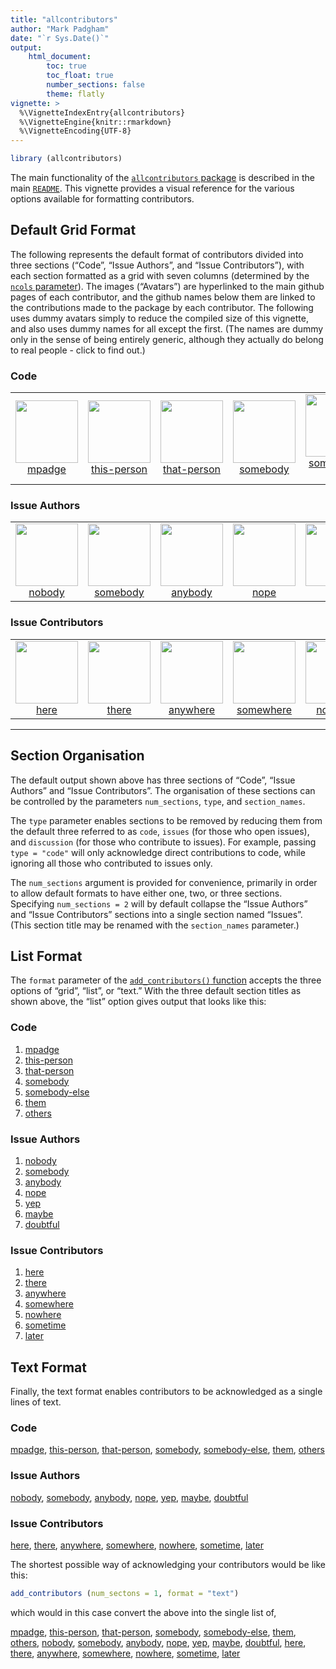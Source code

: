 ```yaml
---
title: "allcontributors"
author: "Mark Padgham"
date: "`r Sys.Date()`"
output: 
    html_document:
        toc: true
        toc_float: true
        number_sections: false
        theme: flatly
vignette: >
  %\VignetteIndexEntry{allcontributors}
  %\VignetteEngine{knitr::rmarkdown}
  %\VignetteEncoding{UTF-8}
---
```



```r
library (allcontributors)
```

The main functionality of the [`allcontributors`
package](https://github.com/ropenscilabs/allcontributors) is described in the
main [`README`](https://ropenscilabs.github.io/allcontributors/). This vignette
provides a visual reference for the various options available for formatting
contributors.


## Default Grid Format

The following represents the default format of contributors divided into three
sections ("Code", "Issue Authors", and "Issue Contributors"), with each section
formatted as a grid with seven columns (determined by the [`ncols`
parameter](https://ropenscilabs.github.io/allcontributors/reference/add_contributors.html)).
The images ("Avatars") are hyperlinked to the main github pages of each
contributor, and the github names below them are linked to the contributions
made to the package by each contributor. The following uses dummy avatars
simply to reduce the compiled size of this vignette, and also uses dummy names
for all except the first. (The names are dummy only in the sense of being
entirely generic, although they actually do belong to real people - click to
find out.)



### Code

<table>

<tr>
<td align="center">
<a href="https://github.com/mpadge">
<img src="https://github.com/identicons/0.png" width="100px;" alt=""/>
</a><br>
<a href="https://github.com/ropenscilabs/allcontributors/commits?author=mpadge">mpadge</a>
</td>
<td align="center">
<a href="https://github.com/this-person">
<img src="https://github.com/identicons/1.png" width="100px;" alt=""/>
</a><br>
<a href="https://github.com/ropenscilabs/allcontributors/commits?author=this-person">this-person</a>
</td>
<td align="center">
<a href="https://github.com/that-person">
<img src="https://github.com/identicons/2.png" width="100px;" alt=""/>
</a><br>
<a href="https://github.com/ropenscilabs/allcontributors/commits?author=that-person">that-person</a>
</td>
<td align="center">
<a href="https://github.com/somebody">
<img src="https://github.com/identicons/3.png" width="100px;" alt=""/>
</a><br>
<a href="https://github.com/ropenscilabs/allcontributors/commits?author=somebody">somebody</a>
</td>
<td align="center">
<a href="https://github.com//somebody-else">
<img src="https://github.com/identicons/4.png" width="100px;" alt=""/>
</a><br>
<a href="https://github.com/ropenscilabs/allcontributors/commits?author=somebody-else">somebody-else</a>
</td>
<td align="center">
<a href="https://github.com/them">
<img src="https://github.com/identicons/5.png" width="100px;" alt=""/>
</a><br>
<a href="https://github.com/ropenscilabs/allcontributors/commits?author=them">them</a>
</td>
<td align="center">
<a href="https://github.com/others">
<img src="https://github.com/identicons/6.png" width="100px;" alt=""/>
</a><br>
<a href="https://github.com/ropenscilabs/allcontributors/commits?author=others">others</a>
</td>
</tr>

</table>


### Issue Authors

<table>

<tr>
<td align="center">
<a href="https://github.com/nobody">
<img src="https://github.com/identicons/7.png" width="100px;" alt=""/>
</a><br>
<a href="https://github.com/ropenscilabs/allcontributors/issues?q=is%3Aissue+author%3Anobody">nobody</a>
</td>
<td align="center">
<a href="https://github.com/somebody">
<img src="https://github.com/identicons/8.png" width="100px;" alt=""/>
</a><br>
<a href="https://github.com/ropenscilabs/allcontributors/issues?q=is%3Aissue+author%3Asomebody">somebody</a>
</td>
<td align="center">
<a href="https://github.com/anybody">
<img src="https://github.com/identicons/9.png" width="100px;" alt=""/>
</a><br>
<a href="https://github.com/ropenscilabs/allcontributors/issues?q=is%3Aissue+author%3Aanybody">anybody</a>
</td>
<td align="center">
<a href="https://github.com/nope">
<img src="https://github.com/identicons/10.png" width="100px;" alt=""/>
</a><br>
<a href="https://github.com/ropenscilabs/allcontributors/issues?q=is%3Aissue+author%3Anope">nope</a>
</td>
<td align="center">
<a href="https://github.com/yep">
<img src="https://github.com/identicons/11.png" width="100px;" alt=""/>
</a><br>
<a href="https://github.com/ropenscilabs/allcontributors/issues?q=is%3Aissue+author%3Ayep">yep</a>
</td>
<td align="center">
<a href="https://github.com/maybe">
<img src="https://github.com/identicons/12.png" width="100px;" alt=""/>
</a><br>
<a href="https://github.com/ropenscilabs/allcontributors/issues?q=is%3Aissue+author%3Amaybe">maybe</a>
</td>
<td align="center">
<a href="https://github.com/doubtful">
<img src="https://github.com/identicons/13.png" width="100px;" alt=""/>
</a><br>
<a href="https://github.com/ropenscilabs/allcontributors/issues?q=is%3Aissue+author%3Adoubtful">doubtful</a>
</td>
</tr>

</table>


### Issue Contributors

<table>

<tr>

<td align="center">
<a href="https://github.com/here">
<img src="https://github.com/identicons/14.png" width="100px;" alt=""/>
</a><br>
<a href="https://github.com/ropenscilabs/allcontributors/issues?q=is%3Aissue+commenter%3Ahere">here</a>
</td>
<td align="center">
<a href="https://github.com/there">
<img src="https://github.com/identicons/15.png" width="100px;" alt=""/>
</a><br>
<a href="https://github.com/ropenscilabs/allcontributors/issues?q=is%3Aissue+commenter%3Athere">there</a>
</td>
<td align="center">
<a href="https://github.com/anywhere">
<img src="https://github.com/identicons/16.png" width="100px;" alt=""/>
</a><br>
<a href="https://github.com/ropenscilabs/allcontributors/issues?q=is%3Aissue+commenter%3Aanywhere">anywhere</a>
</td>
<td align="center">
<a href="https://github.com/somewhere">
<img src="https://github.com/identicons/17.png" width="100px;" alt=""/>
</a><br>
<a href="https://github.com/ropenscilabs/allcontributors/issues?q=is%3Aissue+commenter%3Asomewhere">somewhere</a>
</td>
<td align="center">
<a href="https://github.com/nowhere">
<img src="https://github.com/identicons/18.png" width="100px;" alt=""/>
</a><br>
<a href="https://github.com/ropenscilabs/allcontributors/issues?q=is%3Aissue+commenter%3Anowhere">nowhere</a>
</td>
<td align="center">
<a href="https://github.com/sometime">
<img src="https://github.com/identicons/19.png" width="100px;" alt=""/>
</a><br>
<a href="https://github.com/ropenscilabs/allcontributors/issues?q=is%3Aissue+commenter%3Asometime">sometime</a>
</td>
<td align="center">
<a href="https://github.com/later">
<img src="https://github.com/identicons/20.png" width="100px;" alt=""/>
</a><br>
<a href="https://github.com/ropenscilabs/allcontributors/issues?q=is%3Aissue+commenter%3Alater">later</a>
</td>

</tr>

</table>

---

## Section Organisation

The default output shown above has three sections of "Code", "Issue Authors"
and "Issue Contributors". The organisation of these sections can be controlled
by the parameters `num_sections`, `type`, and `section_names`.

The `type` parameter enables sections to be removed by reducing them from the
default three referred to as `code`, `issues` (for those who open issues), and
`discussion` (for those who contribute to issues). For example, passing `type =
"code"` will only acknowledge direct contributions to code, while ignoring all
those who contributed to issues only.

The `num_sections` argument is provided for convenience, primarily in order to
allow default formats to have either one, two, or three sections. Specifying
`num_sections = 2` will by default collapse the "Issue Authors" and "Issue
Contributors" sections into a single section named "Issues". (This section title
may be renamed with the `section_names` parameter.) 

## List Format 

The `format` parameter of the [`add_contributors()`
function](https://ropenscilabs.github.io/allcontributors/reference/add_contributors.html)
accepts the three options of "grid", "list", or "text." With the three default
section titles as shown above, the "list" option gives output that looks like this:


### Code

<ol>

<li><a href="https://github.com/ropenscilabs/allcontributors/commits?author=mpadge">mpadge</a></li>
<li><a href="https://github.com/ropenscilabs/allcontributors/commits?author=this-person">this-person</a></li>
<li><a href="https://github.com/ropenscilabs/allcontributors/commits?author=that-person">that-person</a></li>
<li><a href="https://github.com/ropenscilabs/allcontributors/commits?author=somebody">somebody</a></li>
<li><a href="https://github.com/ropenscilabs/allcontributors/commits?author=somebody-else">somebody-else</a></li>
<li><a href="https://github.com/ropenscilabs/allcontributors/commits?author=them">them</a></li>
<li><a href="https://github.com/ropenscilabs/allcontributors/commits?author=others">others</a></li>

</ol>


### Issue Authors

<ol>

<li><a href="https://github.com/ropenscilabs/allcontributors/issues?q=is%3Aissue+author%3Anobody">nobody</a></li>
<li><a href="https://github.com/ropenscilabs/allcontributors/issues?q=is%3Aissue+author%3Asomebody">somebody</a></li>
<li><a href="https://github.com/ropenscilabs/allcontributors/issues?q=is%3Aissue+author%3Aanybody">anybody</a></li>
<li><a href="https://github.com/ropenscilabs/allcontributors/issues?q=is%3Aissue+author%3Anope">nope</a></li>
<li><a href="https://github.com/ropenscilabs/allcontributors/issues?q=is%3Aissue+author%3Ayep">yep</a></li>
<li><a href="https://github.com/ropenscilabs/allcontributors/issues?q=is%3Aissue+author%3Amaybe">maybe</a></li>
<li><a href="https://github.com/ropenscilabs/allcontributors/issues?q=is%3Aissue+author%3Adoubtful">doubtful</a></li>

</ol>


### Issue Contributors

<ol>

<li><a href="https://github.com/ropenscilabs/allcontributors/issues?q=is%3Aissue+commenter%3Ahere">here</a></li>
<li><a href="https://github.com/ropenscilabs/allcontributors/issues?q=is%3Aissue+commenter%3Athere">there</a></li>
<li><a href="https://github.com/ropenscilabs/allcontributors/issues?q=is%3Aissue+commenter%3Aanywhere">anywhere</a></li>
<li><a href="https://github.com/ropenscilabs/allcontributors/issues?q=is%3Aissue+commenter%3Asomewhere">somewhere</a></li>
<li><a href="https://github.com/ropenscilabs/allcontributors/issues?q=is%3Aissue+commenter%3Anowhere">nowhere</a></li>
<li><a href="https://github.com/ropenscilabs/allcontributors/issues?q=is%3Aissue+commenter%3Asometime">sometime</a></li>
<li><a href="https://github.com/ropenscilabs/allcontributors/issues?q=is%3Aissue+commenter%3Alater">later</a></li>

</ol>

## Text Format 

Finally, the text format enables contributors to be acknowledged as a single
lines of text.


### Code


<a href="https://github.com/ropenscilabs/allcontributors/commits?author=mpadge">mpadge</a>, 
<a href="https://github.com/ropenscilabs/allcontributors/commits?author=this-person">this-person</a>, 
<a href="https://github.com/ropenscilabs/allcontributors/commits?author=that-person">that-person</a>, 
<a href="https://github.com/ropenscilabs/allcontributors/commits?author=somebody">somebody</a>, 
<a href="https://github.com/ropenscilabs/allcontributors/commits?author=somebody-else">somebody-else</a>, 
<a href="https://github.com/ropenscilabs/allcontributors/commits?author=them">them</a>, 
<a href="https://github.com/ropenscilabs/allcontributors/commits?author=others">others</a> 



### Issue Authors


<a href="https://github.com/ropenscilabs/allcontributors/issues?q=is%3Aissue+author%3Anobody">nobody</a>, 
<a href="https://github.com/ropenscilabs/allcontributors/issues?q=is%3Aissue+author%3Asomebody">somebody</a>, 
<a href="https://github.com/ropenscilabs/allcontributors/issues?q=is%3Aissue+author%3Aanybody">anybody</a>, 
<a href="https://github.com/ropenscilabs/allcontributors/issues?q=is%3Aissue+author%3Anope">nope</a>, 
<a href="https://github.com/ropenscilabs/allcontributors/issues?q=is%3Aissue+author%3Ayep">yep</a>, 
<a href="https://github.com/ropenscilabs/allcontributors/issues?q=is%3Aissue+author%3Amaybe">maybe</a>, 
<a href="https://github.com/ropenscilabs/allcontributors/issues?q=is%3Aissue+author%3Adoubtful">doubtful</a> 


### Issue Contributors


<a href="https://github.com/ropenscilabs/allcontributors/issues?q=is%3Aissue+commenter%3Ahere">here</a>, 
<a href="https://github.com/ropenscilabs/allcontributors/issues?q=is%3Aissue+commenter%3Athere">there</a>, 
<a href="https://github.com/ropenscilabs/allcontributors/issues?q=is%3Aissue+commenter%3Aanywhere">anywhere</a>, 
<a href="https://github.com/ropenscilabs/allcontributors/issues?q=is%3Aissue+commenter%3Asomewhere">somewhere</a>, 
<a href="https://github.com/ropenscilabs/allcontributors/issues?q=is%3Aissue+commenter%3Anowhere">nowhere</a>, 
<a href="https://github.com/ropenscilabs/allcontributors/issues?q=is%3Aissue+commenter%3Asometime">sometime</a>, 
<a href="https://github.com/ropenscilabs/allcontributors/issues?q=is%3Aissue+commenter%3Alater">later</a>

The shortest possible way of acknowledging your contributors would be like this:
```r
add_contributors (num_sectons = 1, format = "text")
```
which would in this case convert the above into the single list of,

<a href="https://github.com/ropenscilabs/allcontributors/commits?author=mpadge">mpadge</a>, 
<a href="https://github.com/ropenscilabs/allcontributors/commits?author=this-person">this-person</a>, 
<a href="https://github.com/ropenscilabs/allcontributors/commits?author=that-person">that-person</a>, 
<a href="https://github.com/ropenscilabs/allcontributors/commits?author=somebody">somebody</a>, 
<a href="https://github.com/ropenscilabs/allcontributors/commits?author=somebody-else">somebody-else</a>, 
<a href="https://github.com/ropenscilabs/allcontributors/commits?author=them">them</a>, 
<a href="https://github.com/ropenscilabs/allcontributors/commits?author=others">others</a>,
<a href="https://github.com/ropenscilabs/allcontributors/issues?q=is%3Aissue+author%3Anobody">nobody</a>, 
<a href="https://github.com/ropenscilabs/allcontributors/issues?q=is%3Aissue+author%3Asomebody">somebody</a>, 
<a href="https://github.com/ropenscilabs/allcontributors/issues?q=is%3Aissue+author%3Aanybody">anybody</a>, 
<a href="https://github.com/ropenscilabs/allcontributors/issues?q=is%3Aissue+author%3Anope">nope</a>, 
<a href="https://github.com/ropenscilabs/allcontributors/issues?q=is%3Aissue+author%3Ayep">yep</a>, 
<a href="https://github.com/ropenscilabs/allcontributors/issues?q=is%3Aissue+author%3Amaybe">maybe</a>, 
<a href="https://github.com/ropenscilabs/allcontributors/issues?q=is%3Aissue+author%3Adoubtful">doubtful</a>,
<a href="https://github.com/ropenscilabs/allcontributors/issues?q=is%3Aissue+commenter%3Ahere">here</a>, 
<a href="https://github.com/ropenscilabs/allcontributors/issues?q=is%3Aissue+commenter%3Athere">there</a>, 
<a href="https://github.com/ropenscilabs/allcontributors/issues?q=is%3Aissue+commenter%3Aanywhere">anywhere</a>, 
<a href="https://github.com/ropenscilabs/allcontributors/issues?q=is%3Aissue+commenter%3Asomewhere">somewhere</a>, 
<a href="https://github.com/ropenscilabs/allcontributors/issues?q=is%3Aissue+commenter%3Anowhere">nowhere</a>, 
<a href="https://github.com/ropenscilabs/allcontributors/issues?q=is%3Aissue+commenter%3Asometime">sometime</a>, 
<a href="https://github.com/ropenscilabs/allcontributors/issues?q=is%3Aissue+commenter%3Alater">later</a>
